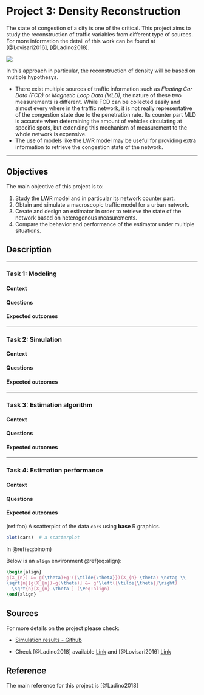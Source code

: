 # Project 3: Density Reconstruction {-}

The state of congestion of a city is one of the critical. This project aims to study the reconstruction of traffic variables from different type of sources. For more information the detail of this work can be found at [@Lovisari2016], [@Ladino2018].

![](images/p4-01-density.png)

In this approach in particular, the reconstruction of density will be based on multiple hypothesys. 

* There exist multiple sources of traffic information such as *Floating Car Data (FCD)* or *Magnetic Loop Data (MLD)*, the nature of these two measurements is different. While FCD can be collected easily and almost every where in the traffic network, it is not really representative of the congestion state due to the penetration rate. Its counter part MLD is accurate when determining the amount of vehicles circulating at specific spots, but extending this mechanism of measurement to the whole network is expensive. 
* The use of models like the LWR model may be useful for providing extra information to retrieve the congestion state of the network. 

***

## Objectives {-}

The main objective of this project is to: 

1. Study the LWR model and in particular its network counter part. 
2. Obtain and simulate a macroscopic traffic model for a urban network. 
3. Create and design an estimator in order to retrieve the state of the network based on heterogenous measurements. 
4. Compare the behavior and performance of the estimator under multiple situations. 

## Description {-}

***

### Task 1: Modeling {-}

#### Context {-}

#### Questions {-}

#### Expected outcomes {-}

***

### Task 2: Simulation {-}

#### Context {-}

#### Questions {-}

#### Expected outcomes {-}

***

### Task 3: Estimation algorithm {-}

#### Context {-}

#### Questions {-}

#### Expected outcomes {-}

*** 


### Task 4: Estimation performance {-}

#### Context {-}

#### Questions {-}

#### Expected outcomes {-}


(ref:foo) A scatterplot of the data `cars` using **base** R graphics. 

```r
plot(cars)  # a scatterplot
```

\begin{equation}
f\left(k\right)=\binom{n}{k}p^k\left(1-p\right)^{n-k} (\#eq:binom)
\end{equation}


In \@ref(eq:binom)


Below is an `align` environment \@ref(eq:align):

```latex
\begin{align} 
g(X_{n}) &= g(\theta)+g'({\tilde{\theta}})(X_{n}-\theta) \notag \\
\sqrt{n}[g(X_{n})-g(\theta)] &= g'\left({\tilde{\theta}}\right)
  \sqrt{n}[X_{n}-\theta ] (\#eq:align)
\end{align} 
```

\begin{align}
g(X_{n}) &= g(\theta)+g'({\tilde{\theta}})(X_{n}-\theta)\\
\sqrt{n}[g(X_{n})-g(\theta)] &= g'\left({\tilde{\theta}}\right)
  \sqrt{n}[X_{n}-\theta ] (\#eq:align)
\end{align}

## Sources {-}

For more details on the project please check: 

- [Simulation results - Github](https://github.com/aladinoster/density-reconstruction)

- Check [@Ladino2018] available [Link](https://hal.archives-ouvertes.fr/hal-01731356) and [@Lovisari2016] [Link](https://hal.archives-ouvertes.fr/hal-01375928)

## Reference {-}

The main reference for this project is [@Ladino2018]